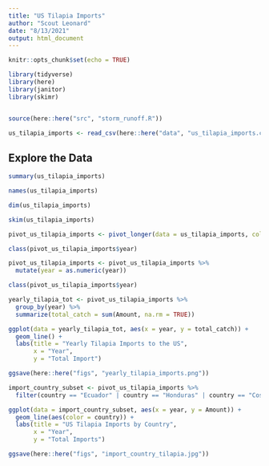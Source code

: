 ```yaml
---
title: "US Tilapia Imports"
author: "Scout Leonard"
date: "8/13/2021"
output: html_document
---
```


```r
knitr::opts_chunk$set(echo = TRUE)

library(tidyverse)
library(here)
library(janitor)
library(skimr)


source(here::here("src", "storm_runoff.R"))

us_tilapia_imports <- read_csv(here::here("data", "us_tilapia_imports.csv"))

```

## Explore the Data

```r
summary(us_tilapia_imports)

names(us_tilapia_imports)

dim(us_tilapia_imports)

skim(us_tilapia_imports)
```

```r
pivot_us_tilapia_imports <- pivot_longer(data = us_tilapia_imports, cols = -country, names_to = "year", values_to = "Amount")
```

```r
class(pivot_us_tilapia_imports$year)

pivot_us_tilapia_imports <- pivot_us_tilapia_imports %>% 
  mutate(year = as.numeric(year))

class(pivot_us_tilapia_imports$year)
```

```r
yearly_tilapia_tot <- pivot_us_tilapia_imports %>% 
  group_by(year) %>% 
  summarize(total_catch = sum(Amount, na.rm = TRUE))

ggplot(data = yearly_tilapia_tot, aes(x = year, y = total_catch)) +
  geom_line() +
  labs(title = "Yearly Tilapia Imports to the US",
       x = "Year",
       y = "Total Import")
```
```r
ggsave(here::here("figs", "yearly_tilapia_imports.png"))
```

```r
import_country_subset <- pivot_us_tilapia_imports %>% 
  filter(country == "Ecuador" | country == "Honduras" | country == "Costa Rica" | country == "Mexico")

ggplot(data = import_country_subset, aes(x = year, y = Amount)) +
  geom_line(aes(color = country)) +
  labs(title = "US Tilapia Imports by Country",
       x = "Year",
       y = "Total Imports")

ggsave(here::here("figs", "import_country_tilapia.jpg"))
```

